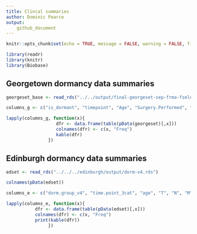 ```yaml
---
title: Clincal summaries
author: Dominic Pearce
output:
    github_document
---
```


```r
knitr::opts_chunk$set(echo = TRUE, message = FALSE, warning = FALSE, fig.align = 'center')
```

```r
library(readr)
library(knitr)
library(Biobase)
```

## Georgetown dormancy data summaries

```r
georgeset_base <- read_rds("../../output/final-georgeset-sep-frma-fselect-loess-clin-cb.Rds")

columns_g <- c("is_dormant", "timepoint", "Age", "Surgery.Performed", "T", "N", "M", "ER", "Diagnostic.CB.Grade", "HER2.IHC", "HER2.FISH", "Overall.HER2", "No.of.Pos.Nodes", "Chemo", "Radiotherapy", "ET.Drugs", "Any.Recurrence", "Alive.Dead", "is_freshfrozen")

lapply(columns_g, function(x){
                   dfr <- data.frame(table(pData(georgeset)[,x]))
                   colnames(dfr) <- c(x, "Freq")
                   kable(dfr)
                }) 
```

## Edinburgh dormancy data summaries

```r
edset <- read_rds("../../../edinburgh/output/dorm-v4.rds")

colnames(pData(edset))

columns_e <- c("dorm.group_v4", "time.point_3cat", "age", "T", "N", "M", "ER", "Grade", "HER2", "HER2.FISH", "drug.type", "proteomics", "recur.status", "Death")

lapply(columns_e, function(x){
           dfr <- data.frame(table(pData(edset)[,x]))
           colnames(dfr) <- c(x, "Freq")
           print(kable(dfr))
                })

```

